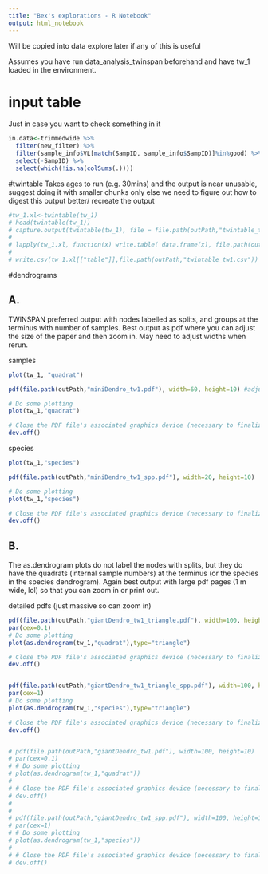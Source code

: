 ```yaml
---
title: "Bex's explorations - R Notebook"
output: html_notebook
---
```

Will be copied into data explore later if any of this is useful

Assumes you have run data_analysis_twinspan beforehand and have tw_1 loaded in the environment.

# input table
Just in case you want to check something in it
```r
in.data<-trimmedwide %>%
  filter(new_filter) %>%
  filter(sample_info$VL[match(SampID, sample_info$SampID)]%in%good) %>%
  select(-SampID) %>%
  select(which(!is.na(colSums(.))))
```




#twintable
Takes ages to run (e.g. 30mins) and the output is near unusable, suggest doing it with smaller chunks only else we need to figure out how to digest this output better/ recreate the output
```r
#tw_1.xl<-twintable(tw_1)
# head(twintable(tw_1))
# capture.output(twintable(tw_1), file = file.path(outPath,"twintable_tw1.csv"))
# 
# lapply(tw_1.xl, function(x) write.table( data.frame(x), file.path(outPath,"twintable_tw1.csv")  , append= T, sep=',' ))
# 
# write.csv(tw_1.xl[["table"]],file.path(outPath,"twintable_tw1.csv"))
```


#dendrograms

## A. 

TWINSPAN preferred output with nodes labelled as splits, and groups at the terminus with number of samples. Best output as pdf where you can adjust the size of the paper and then zoom in. May need to adjust widths when rerun.

samples
```r
plot(tw_1, "quadrat")

pdf(file.path(outPath,"miniDendro_tw1.pdf"), width=60, height=10) #adjust width as necessary

# Do some plotting
plot(tw_1,"quadrat")

# Close the PDF file's associated graphics device (necessary to finalize the output)
dev.off()
```

species
```r
plot(tw_1,"species")

pdf(file.path(outPath,"miniDendro_tw1_spp.pdf"), width=20, height=10)

# Do some plotting
plot(tw_1,"species")

# Close the PDF file's associated graphics device (necessary to finalize the output)
dev.off()
```

## B.

The as.dendrogram plots do not label the nodes with splits, but they do have the quadrats (internal sample numbers) at the terminus (or the species in the species dendrogram). Again best output with large pdf pages (1 m wide, lol) so that you can zoom in or print out.


detailed pdfs (just massive so can zoom in)
```r
pdf(file.path(outPath,"giantDendro_tw1_triangle.pdf"), width=100, height=10)
par(cex=0.1)
# Do some plotting
plot(as.dendrogram(tw_1,"quadrat"),type="triangle")

# Close the PDF file's associated graphics device (necessary to finalize the output)
dev.off()


pdf(file.path(outPath,"giantDendro_tw1_triangle_spp.pdf"), width=100, height=15)
par(cex=1)
# Do some plotting
plot(as.dendrogram(tw_1,"species"),type="triangle")

# Close the PDF file's associated graphics device (necessary to finalize the output)
dev.off()


# pdf(file.path(outPath,"giantDendro_tw1.pdf"), width=100, height=10)
# par(cex=0.1)
# # Do some plotting
# plot(as.dendrogram(tw_1,"quadrat"))
# 
# # Close the PDF file's associated graphics device (necessary to finalize the output)
# dev.off()
# 
# 
# pdf(file.path(outPath,"giantDendro_tw1_spp.pdf"), width=100, height=10)
# par(cex=1)
# # Do some plotting
# plot(as.dendrogram(tw_1,"species"))
# 
# # Close the PDF file's associated graphics device (necessary to finalize the output)
# dev.off()
```

